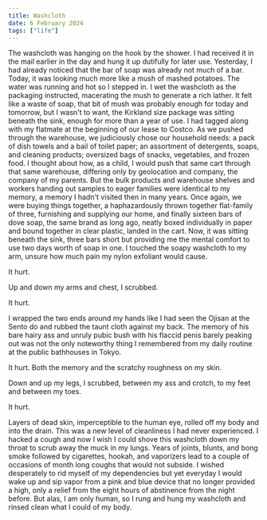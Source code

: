 ```yaml
---
title: Washcloth
date: 6 February 2024
tags: ["life"]
---
```


The washcloth was hanging on the hook by the shower.
I had received it in the mail earlier in the day and hung it up dutifully for later use.
Yesterday, I had already noticed that the bar of soap was already not much of a bar.
Today, it was looking much more like a mush of mashed potatoes.
The water was running and hot so I stepped in.
I wet the washcloth as the packaging instructed, macerating the mush to generate a rich lather.
It felt like a waste of soap, that bit of mush was probably enough for today and tomorrow,
but I wasn't to want, the Kirkland size package was sitting beneath the sink, enough for more than a year of use.
I had tagged along with my flatmate at the beginning of our lease to Costco.
As we pushed through the warehouse, we judiciously chose our household needs:
a pack of dish towels and a bail of toilet paper; an assortment of detergents, soaps, and cleaning products; oversized bags of snacks, vegetables, and frozen food.
I thought about how, as a child, I would push that same cart through that same warehouse,
differing only by geolocation and company, the company of my parents.
But the bulk products and warehouse shelves and workers handing out samples to eager families were identical
to my memory, a memory I hadn't visited then in many years.
Once again, we were buying things together, a haphazardously thrown together flat-family of three, furnishing and supplying our home,
and finally sixteen bars of dove soap, the same brand as long ago, neatly boxed individually in paper and bound together in clear plastic, landed in the cart.
Now, it was sitting beneath the sink, three bars short but providing me the mental comfort to use two days worth of soap in one.
I touched the soapy washcloth to my arm, unsure how much pain my nylon exfoliant would cause.

It hurt.

Up and down my arms and chest, I scrubbed.

It hurt.

I wrapped the two ends around my hands like I had seen the Ojisan at the Sento do and rubbed the taunt cloth against my back.
The memory of his bare hairy ass and unruly pubic bush with his flaccid penis barely peaking out was
not the only noteworthy thing I remembered from my daily routine at the public bathhouses in Tokyo.

It hurt. Both the memory and the scratchy roughness on my skin.

Down and up my legs, I scrubbed, between my ass and crotch, to my feet and between my toes.

It hurt.

Layers of dead skin, imperceptible to the human eye, rolled off my body and into the drain.
This was a new level of cleanliness I had never experienced.
I hacked a cough and now I wish I could shove this washcloth down my throat to scrub away the muck in my lungs.
Years of joints, blunts, and bong smoke followed by cigarettes, hookah, and vaporizers lead
to a couple of occasions of month long coughs that would not subside.
I wished desperately to rid myself of my dependencies but yet everyday I would wake up and sip
vapor from a pink and blue device that no longer provided a high, only a relief
from the eight hours of abstinence from the night before.
But alas, I am only human, so I rung and hung my washcloth and rinsed clean what I could of my body.
